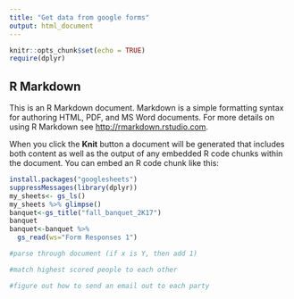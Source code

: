 ```yaml
---
title: "Get data from google forms"
output: html_document
---
```


```r
knitr::opts_chunk$set(echo = TRUE)
require(dplyr)
```

## R Markdown

This is an R Markdown document. Markdown is a simple formatting syntax for authoring HTML, PDF, and MS Word documents. For more details on using R Markdown see <http://rmarkdown.rstudio.com>.

When you click the **Knit** button a document will be generated that includes both content as well as the output of any embedded R code chunks within the document. You can embed an R code chunk like this:

```r
install.packages("googlesheets")
suppressMessages(library(dplyr))
my_sheets<- gs_ls()
my_sheets %>% glimpse()
banquet<-gs_title("fall_banquet_2K17")
banquet
banquet<-banquet %>% 
  gs_read(ws="Form Responses 1")

```

```r
#parse through document (if x is Y, then add 1)
```

```r
#match highest scored people to each other 
```

```r
#figure out how to send an email out to each party 
```


